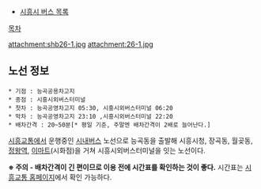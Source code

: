 * [[시흥시 버스 목록]]

[[목차]]

attachment:shb26-1.jpg
attachment:26-1.jpg

== 노선 정보 ==
 * 기점 : 능곡공용차고지
 * 종점 : 시흥시외버스터미널
 * 첫차 : 능곡공영차고지 05:30, 시흥시외버스터미널 06:20
 * 막차 : 능곡공영차고지 23:10 ,시흥시외버스터미널 22:20
 * 배차간격 : 20~50분[* 평일 기준, 주말엔 배차간격이 2배로 늘어난다.]

[[시흥교통]]에서 운행중인 [[시내버스]] 노선으로 능곡동을 출발해 시흥시청, 장곡동, 월곶동, [[정왕역]], [[이마트]](시화점)을 거쳐 시흥시외버스터미널을 잇는 노선이다.

'''※ 주의 - 배차간격이 긴 편이므로 이용 전에 시간표를 확인하는 것이 좋다.''' 시간표는 [http://www.shbus.net/ 시흥교통 홈페이지]에서 확인 가능하다.
